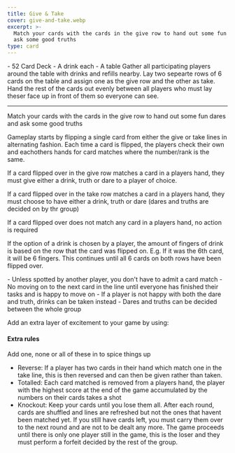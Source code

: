 ```yaml
---
title: Give & Take
cover: give-and-take.webp
excerpt: >-
  Match your cards with the cards in the give row to hand out some fun dares and
  ask some good truths
type: card
---
```


<GameHero
  cover="/BeerGoggleGames/images/give-and-take.webp"
  alt="Give & Take"
/>

<GameSection title="Equipment" icon="/BeerGoggleGames/images/liquor.webp">
-   52 Card Deck
-   A drink each
-   A table
</GameSection>

<GameSection title="Setup" icon="/BeerGoggleGames/images/settings.webp">
Gather all participating players around the table with drinks and refills nearby. Lay two sepearte rows of 6 cards on the table and assign one as the give row and the other as take. Hand the rest of the cards out evenly between all players who must lay theser face up in front of them so everyone can see.

* * *
</GameSection>

<GameSection title="Aim of the Game" icon="/BeerGoggleGames/images/target.webp">
<p>Match your cards with the cards in the give row to hand out some fun dares and ask some good truths</p>
</GameSection>

<GameSection title="How to Play" icon="/BeerGoggleGames/images/question.webp">
Gameplay starts by flipping a single card from either the give or take lines in alternating fashion. Each time a card is flipped, the players check their own and eachothers hands for card matches where the number/rank is the same.

If a card flipped over in the give row matches a card in a players hand, they must give either a drink, truth or dare to a player of choice.

If a card flipped over in the take row matches a card in a players hand, they must choose to have either a drink, truth or dare (dares and truths are decided on by thr group)

If a card flipped over does not match any card in a players hand, no action is required

If the option of a drink is chosen by a player, the amount of fingers of drink is based on the row that the card was flipped on. E.g. If it was the 6th card, it will be 6 fingers. This continues until all 6 cards on both rows have been flipped over.
</GameSection>

<GameSection title="Rules" icon="/BeerGoggleGames/images/rules.webp">
-   Unless spotted by another player, you don't have to admit a card match
-   No moving on to the next card in the line until everyone has finished their tasks and is happy to move on
-   If a player is not happy with both the dare and truth, drinks can be taken instead
-   Dares and truths can be decided between the whole group
</GameSection>

<GameSection title="Special Edition" icon="/BeerGoggleGames/images/special.webp">

<p>Add an extra layer of excitement to your game by using:</p>

<h4>Extra rules</h4>

Add one, none or all of these in to spice things up

-   Reverse: If a player has two cards in their hand which match one in the take line, this is then reversed and can then be given rather than taken.
-   Totalled: Each card matched is removed from a players hand, the player with the highest score at the end of the game accumulated by the numbers on their cards takes a shot
-   Knockout: Keep your cards until you lose them all. After each round, cards are shuffled and lines are refreshed but not the ones that havent been matched yet. If you still have cards left, you must carry them over to the next round and are not to be dealt any more. The game proceeds until there is only one player still in the game, this is the loser and they must perform a forfeit decided by the rest of the group.
</GameSection>

<ShareButtons title="Give & Take" />

<FeedbackCard>
</FeedbackCard>
